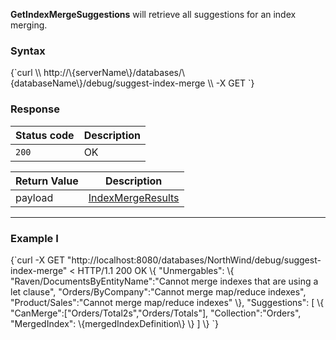 
**GetIndexMergeSuggestions** will retrieve all suggestions for an index merging.

### Syntax

<TabItem value="json" label="json">
<CodeBlock language="json">
{`curl \\
	http://\{serverName\}/databases/\{databaseName\}/debug/suggest-index-merge \\
	-X GET 
`}
</CodeBlock>
</TabItem>

### Response

| Status code | Description |
| ----------- | - |
| `200` | OK |

| Return Value | Description |
| ------------- | ------------- |
| payload | [IndexMergeResults](../../../../glossary/index-merge-results.mdx) |

---

### Example I

<TabItem value="json" label="json">
<CodeBlock language="json">
{`curl -X GET "http://localhost:8080/databases/NorthWind/debug/suggest-index-merge" 
< HTTP/1.1 200 OK
\{
	"Unmergables":
	\{
		"Raven/DocumentsByEntityName":"Cannot merge indexes that are using a let clause",
		"Orders/ByCompany":"Cannot merge map/reduce indexes",
		"Product/Sales":"Cannot merge map/reduce indexes"
	\},
	"Suggestions":
	[
		\{
			"CanMerge":["Orders/Total2s","Orders/Totals"],
			"Collection":"Orders",
			"MergedIndex":  \{mergedIndexDefinition\} 
		\}
	]
\}
`}
</CodeBlock>
</TabItem>




